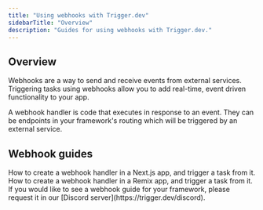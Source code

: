 ```yaml
---
title: "Using webhooks with Trigger.dev"
sidebarTitle: "Overview"
description: "Guides for using webhooks with Trigger.dev."
---
```


## Overview

Webhooks are a way to send and receive events from external services. Triggering tasks using webhooks allow you to add real-time, event driven functionality to your app.

A webhook handler is code that executes in response to an event. They can be endpoints in your framework's routing which will be triggered by an external service.

## Webhook guides

<CardGroup cols={2}>
  <Card
    title="Next.js - triggering tasks using webhooks"
    icon="N"
    href="/guides/frameworks/nextjs-webhooks"
  >
    How to create a webhook handler in a Next.js app, and trigger a task from it.
  </Card>
  <Card
    title="Remix - triggering tasks using webhooks"
    icon="R"
    href="/guides/frameworks/remix-webhooks"
  >
    How to create a webhook handler in a Remix app, and trigger a task from it.
  </Card>
</CardGroup>

<Note>
  If you would like to see a webhook guide for your framework, please request it in our [Discord
  server](https://trigger.dev/discord).
</Note>

